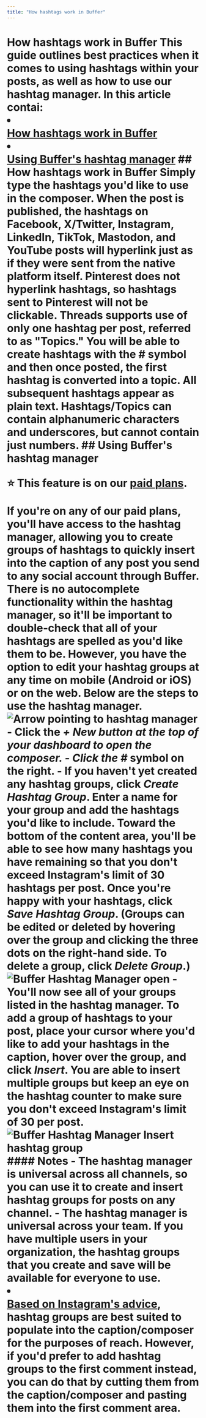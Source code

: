 ```yaml
---
title: "How hashtags work in Buffer"
---
```


# How hashtags work in Buffer <a href="javascript:window.print()" class="printArticle" title="Print this article" aria-label="Print this Article"><i class="icon-print"></i></a> This guide outlines best practices when it comes to using hashtags within your posts, as well as how to use our hashtag manager. In this article contai: <li></li>[How hashtags work in Buffer](#01F6T0AP14MRZHXYZ6HW7YN331)</li> <li></li>[Using Buffer's hashtag manager](#01G23C6K7CBG2Q20R1B36QB3PK)</li> ## How hashtags work in Buffer Simply type the hashtags you'd like to use in the composer. When the post is published, the hashtags on Facebook, X/Twitter, Instagram, LinkedIn, TikTok, Mastodon, and YouTube posts will hyperlink just as if they were sent from the native platform itself. Pinterest does not hyperlink hashtags, so hashtags sent to Pinterest will not be clickable. Threads supports use of only one hashtag per post, referred to as "Topics." You will be able to create hashtags with the # symbol and then once posted, the first hashtag is converted into a topic. All subsequent hashtags appear as plain text. Hashtags/Topics can contain alphanumeric characters and underscores, but cannot contain just numbers. ## Using Buffer's hashtag manager <div class="callout-red"> <p>⭐️ This feature is on our [paid plans](https://buffer.helpscoutdocs.com/article/595-features-available-on-each-buffer-plan).</p> </div> If you're on any of our paid plans, you'll have access to the hashtag manager, allowing you to create groups of hashtags to quickly insert into the caption of any post you send to any social account through Buffer. There is no autocomplete functionality within the hashtag manager, so it'll be important to double-check that all of your hashtags are spelled as you'd like them to be. However, you have the option to edit your hashtag groups at any time on mobile (Android or iOS) or on the web. Below are the steps to use the hashtag manager. ![Arrow pointing to hashtag manager](//d33v4339jhl8k0.cloudfront.net/docs/assets/64cb6cf86d4a3e191f237e66/images/66be0c476eb51e63b8f9eff8/file-dur1W1PRuI.jpg) - Click the ***+ New ***button at the top of your dashboard to open the composer.</li> - Click the*** #*** symbol on the right.</li> - If you haven't yet created any hashtag groups, click ***Create Hashtag Group***. Enter a name for your group and add the hashtags you'd like to include. Toward the bottom of the content area, you'll be able to see how many hashtags you have remaining so that you don't exceed Instagram's limit of 30 hashtags per post. Once you're happy with your hashtags, click ***Save Hashtag Group***. (Groups can be edited or deleted by hovering over the group and clicking the three dots on the right-hand side. To delete a group, click ***Delete Group***.)</li> ![Buffer Hashtag Manager open](//d33v4339jhl8k0.cloudfront.net/docs/assets/64cb6cf86d4a3e191f237e66/images/66be0c84067e9c553dc82d6c/file-zcBa2x9CCr.jpg) - You'll now see all of your groups listed in the hashtag manager. To add a group of hashtags to your post, place your cursor where you'd like to add your hashtags in the caption, hover over the group, and click ***Insert***. You are able to insert multiple groups but keep an eye on the hashtag counter to make sure you don't exceed Instagram's limit of 30 per post.</li> ![Buffer Hashtag Manager Insert hashtag group](//d33v4339jhl8k0.cloudfront.net/docs/assets/64cb6cf86d4a3e191f237e66/images/66be0d5565e01777a9333df4/file-ErLGN95N7z.jpg) <div class="callout-blue"> #### Notes - The hashtag manager is universal across all channels, so you can use it to create and insert hashtag groups for posts on any channel. - The hashtag manager is universal across your team. If you have multiple users in your organization, the hashtag groups that you create and save will be available for everyone to use. <li></li>[Based on Instagram's advice](https://about.instagram.com/blog/announcements/break-down-how-instagram-search-works), hashtag groups are best suited to populate into the caption/composer for the purposes of reach. However, if you'd prefer to add hashtag groups to the first comment instead, you can do that by cutting them from the caption/composer and pasting them into the first comment area.</li> </div>